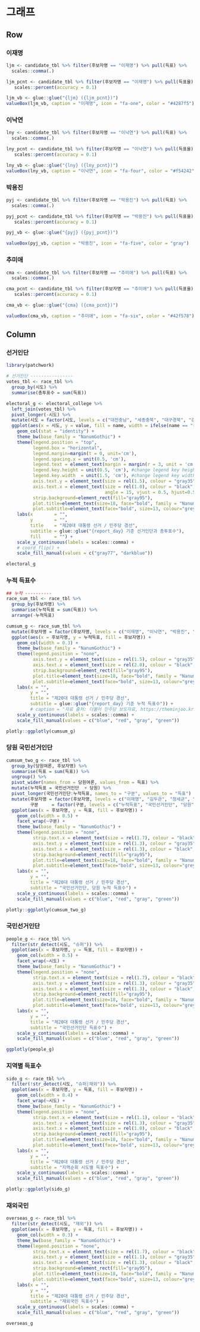 
그래프
=================================================================================================


Row
-------------------------------------------------------------------------------

###  이재명

```r
ljm <- candidate_tbl %>% filter(후보자명 == "이재명") %>% pull(득표) %>% 
  scales::comma(.)

ljm_pcnt <- candidate_tbl %>% filter(후보자명 == "이재명") %>% pull(득표율) %>% 
   scales::percent(accuracy = 0.1)

ljm_vb <- glue::glue("{ljm} ({ljm_pcnt})")
valueBox(ljm_vb, caption = "이재명", icon = "fa-one", color = "#4287f5")
```

### 이낙연

```r
lny <- candidate_tbl %>% filter(후보자명 == "이낙연") %>% pull(득표) %>% 
  scales::comma(.)

lny_pcnt <- candidate_tbl %>% filter(후보자명 == "이낙연") %>% pull(득표율) %>% 
   scales::percent(accuracy = 0.1)

lny_vb <- glue::glue("{lny} ({lny_pcnt})")
valueBox(lny_vb, caption = "이낙연", icon = "fa-four", color = "#f54242")
```

### 박용진 

```r
pyj <- candidate_tbl %>% filter(후보자명 == "박용진") %>% pull(득표) %>% 
  scales::comma(.)

pyj_pcnt <- candidate_tbl %>% filter(후보자명 == "박용진") %>% pull(득표율) %>% 
   scales::percent(accuracy = 0.1)

pyj_vb <- glue::glue("{pyj} ({pyj_pcnt})")

valueBox(pyj_vb, caption = "박용진", icon = "fa-five", color = "gray")
```

### 추미애 

```r
cma <- candidate_tbl %>% filter(후보자명 == "추미애") %>% pull(득표) %>% 
  scales::comma(.)

cma_pcnt <- candidate_tbl %>% filter(후보자명 == "추미애") %>% pull(득표율) %>% 
   scales::percent(accuracy = 0.1)

cma_vb <- glue::glue("{cma} ({cma_pcnt})")

valueBox(cma_vb, caption = "추미애", icon = "fa-six", color = "#42f578")
```


Column {.tabset  .tabset-fade}
-------------------------------------------------------------------------------

### 선거인단


```r
library(patchwork)

# 선거인단 ----------------
votes_tbl <- race_tbl %>% 
  group_by(시도) %>% 
  summarise(총투표수 = sum(득표))

electoral_g <- electoral_college %>% 
  left_join(votes_tbl) %>% 
  pivot_longer(-시도) %>%  
  mutate(시도 = factor(시도, levels = c("대전충남", "세종충북", "대구경북", "강원", "1차 슈퍼데이", "광주전남", "전북", "제주", "부울경", "인천", "2차 슈퍼데이", "경기", "서울", "재외국민", "3차 슈퍼데이"))) %>% 
  ggplot(aes(x = 시도, y = value, fill = name, width = ifelse(name == "총투표수", 0.3, 0.5))) +
    geom_col(stat = "identity") +
    theme_bw(base_family = "NanumGothic") +
    theme(legend.position = "top",
          legend.box = "horizontal",
          legend.margin=margin(t = 0, unit='cm'),
          legend.spacing.x = unit(0.5, 'cm'),
          legend.text = element_text(margin = margin(r = 3, unit = 'cm')),
          legend.key.height = unit(0.5, 'cm'), #change legend key height
          legend.key.width  = unit(1.5, 'cm'), #change legend key width
          axis.text.y = element_text(size = rel(1.5), colour = "gray35", family = "NanumBarunpen", face="bold"),
          axis.text.x = element_text(size = rel(1.0), colour = "black", family = "NanumBarunpen", face="bold",
                                     angle = 15, vjust = 0.5, hjust=0.5),
          strip.background=element_rect(fill="gray95"),
          plot.title=element_text(size=18, face="bold", family = "NanumBarunpen"),
          plot.subtitle=element_text(face="bold", size=13, colour="grey10", family = "NanumBarunpen")) +
    labs(x        = "",
         y        = "",
         title    = "제20대 대통령 선거 / 민주당 경선",
         subtitle = glue::glue("{report_day} 기준 선거인단과 총투표수"),
         fill     = "") +
    scale_y_continuous(labels = scales::comma) +
    # coord_flip() +
    scale_fill_manual(values = c("gray77", "darkblue"))

electoral_g
```

### 누적 득표수


```r

## 누적 ----------
race_sum_tbl <- race_tbl %>% 
  group_by(후보자명) %>% 
  summarise(누적득표 = sum(득표)) %>% 
  arrange(-누적득표)

cumsum_g <- race_sum_tbl %>% 
  mutate(후보자명 = factor(후보자명, levels = c("이재명", "이낙연", "박용진", "추미애"))) %>% 
  ggplot(aes(x = 후보자명, y = 누적득표, fill = 후보자명)) +
    geom_col(width = 0.3) +
    theme_bw(base_family = "NanumGothic") +
    theme(legend.position = "none",
          axis.text.y = element_text(size = rel(1.5), colour = "gray35", family = "NanumBarunpen", face="bold"),
          axis.text.x = element_text(size = rel(2.0), colour = "black", family = "NanumBarunpen", face="bold"),
          strip.background=element_rect(fill="gray95"),
          plot.title=element_text(size=18, face="bold", family = "NanumBarunpen"),
          plot.subtitle=element_text(face="bold", size=13, colour="grey10", family = "NanumBarunpen")) +
    labs(x = "",
         y = "",
         title = "제20대 대통령 선거 / 민주당 경선",
         subtitle = glue::glue("{report_day} 기준 누적 득표수")) +
         # caption = "자료 출처: 더불어 민주당 보도자료, https://theminjoo.kr/board/lists/presskit") +
    scale_y_continuous(labels = scales::comma) +
    scale_fill_manual(values = c("blue", "red", "gray", "green"))

plotly::ggplotly(cumsum_g)
```

### 당원 국민선거인단


```r

cumsum_two_g <- race_tbl %>% 
  group_by(당원여론, 후보자명) %>% 
  summarise(득표 = sum(득표)) %>% 
  ungroup() %>% 
  pivot_wider(names_from = 당원여론, values_from = 득표) %>% 
  mutate(누적득표 = 국민선거인단  + 당원) %>% 
  pivot_longer(국민선거인단:누적득표, names_to = "구분", values_to = "득표") %>% 
  mutate(후보자명 = factor(후보자명, levels = c("이재명", "김두관", "정세균", "이낙연", "박용진", "추미애")),
         구분     = factor(구분, levels = c("누적득표", "국민선거인단", "당원", "재외국민"))) %>% 
  ggplot(aes(x = 후보자명, y = 득표, fill = 후보자명)) +
    geom_col(width = 0.5) +
    facet_wrap(~구분) +
    theme_bw(base_family = "NanumGothic") +
    theme(legend.position = "none",
          strip.text.x = element_text(size = rel(1.7), colour = "black", family = "NanumMyeongjo", face="bold"),
          axis.text.y = element_text(size = rel(1.3), colour = "gray35", family = "NanumBarunpen", face="bold"),
          axis.text.x = element_text(size = rel(1.3), colour = "black", family = "NanumBarunpen", face="bold"),
          strip.background=element_rect(fill="gray95"),
          plot.title=element_text(size=18, face="bold", family = "NanumBarunpen"),
          plot.subtitle=element_text(face="bold", size=13, colour="grey10", family = "NanumBarunpen")) +
    labs(x = "",
         y = "",
         title = "제20대 대통령 선거 / 민주당 경선",
         subtitle = "국민선거인단, 당원 누적 득표수") +
    scale_y_continuous(labels = scales::comma) +
    scale_fill_manual(values = c("blue", "red", "gray", "green"))  

plotly::ggplotly(cumsum_two_g)

```




### 국민선거인단


```r

people_g <- race_tbl %>% 
  filter(str_detect(시도, "슈퍼")) %>% 
  ggplot(aes(x = 후보자명, y = 득표, fill = 후보자명)) +
    geom_col(width = 0.5) +
    facet_wrap(~시도) +
    theme_bw(base_family = "NanumGothic") +
    theme(legend.position = "none",
          strip.text.x = element_text(size = rel(1.7), colour = "black", family = "NanumMyeongjo", face="bold"),
          axis.text.y = element_text(size = rel(1.3), colour = "gray35", family = "NanumBarunpen", face="bold"),
          axis.text.x = element_text(size = rel(1.3), colour = "black", family = "NanumBarunpen", face="bold"),
          strip.background=element_rect(fill="gray95"),
          plot.title=element_text(size=18, face="bold", family = "NanumBarunpen"),
          plot.subtitle=element_text(face="bold", size=13, colour="grey10", family = "NanumBarunpen")) +
    labs(x = "",
         y = "",
         title = "제20대 대통령 선거 / 민주당 경선",
         subtitle = "국민선거인단 득표수") +
    scale_y_continuous(labels = scales::comma) +
    scale_fill_manual(values = c("blue", "red", "gray", "green"))

ggplotly(people_g)
```

### 지역별 득표수


```r

sido_g <- race_tbl %>% 
  filter(!str_detect(시도, "슈퍼|재외")) %>% 
  ggplot(aes(x = 후보자명, y = 득표, fill = 후보자명)) +
    geom_col(width = 0.4) +
    facet_wrap(~시도) +
    theme_bw(base_family = "NanumGothic") +
    theme(legend.position = "none",
          strip.text.x = element_text(size = rel(1.1), colour = "black", family = "NanumMyeongjo", face="bold"),
          axis.text.y = element_text(size = rel(1.3), colour = "gray35", family = "NanumBarunpen", face="bold"),
          axis.text.x = element_text(size = rel(1.0), colour = "black", family = "NanumBarunpen", face="bold"),
          strip.background=element_rect(fill="gray95"),
          plot.title=element_text(size=18, face="bold", family = "NanumBarunpen"),
          plot.subtitle=element_text(face="bold", size=13, colour="grey10", family = "NanumBarunpen")) +
    labs(x = "",
         y = "",
         title = "제20대 대통령 선거 / 민주당 경선",
         subtitle = "지역순회 시도별 득표수") +
    scale_y_continuous(labels = scales::comma) +
    scale_fill_manual(values = c("blue", "red", "gray", "green"))

plotly::ggplotly(sido_g)

```


### 재외국민 {#ggplot-cumsum-votes-sido-overseas}

```r

overseas_g <- race_tbl %>% 
  filter(str_detect(시도, "재외")) %>% 
  ggplot(aes(x = 후보자명, y = 득표, fill = 후보자명)) +
    geom_col(width = 0.3) +
    theme_bw(base_family = "NanumGothic") +
    theme(legend.position = "none",
          strip.text.x = element_text(size = rel(1.7), colour = "black", family = "NanumMyeongjo", face="bold"),
          axis.text.y = element_text(size = rel(1.1), colour = "gray35", family = "NanumBarunpen", face="bold"),
          axis.text.x = element_text(size = rel(1.3), colour = "black", family = "NanumBarunpen", face="bold"),
          strip.background=element_rect(fill="gray95"),
          plot.title=element_text(size=18, face="bold", family = "NanumBarunpen"),
          plot.subtitle=element_text(face="bold", size=13, colour="grey10", family = "NanumBarunpen")) +
    labs(x = "",
         y = "",
         title = "제20대 대통령 선거 / 민주당 경선",
         subtitle = "재외국민 득표수") +
    scale_y_continuous(labels = scales::comma) +
    scale_fill_manual(values = c("blue", "red", "gray", "green"))

overseas_g
```